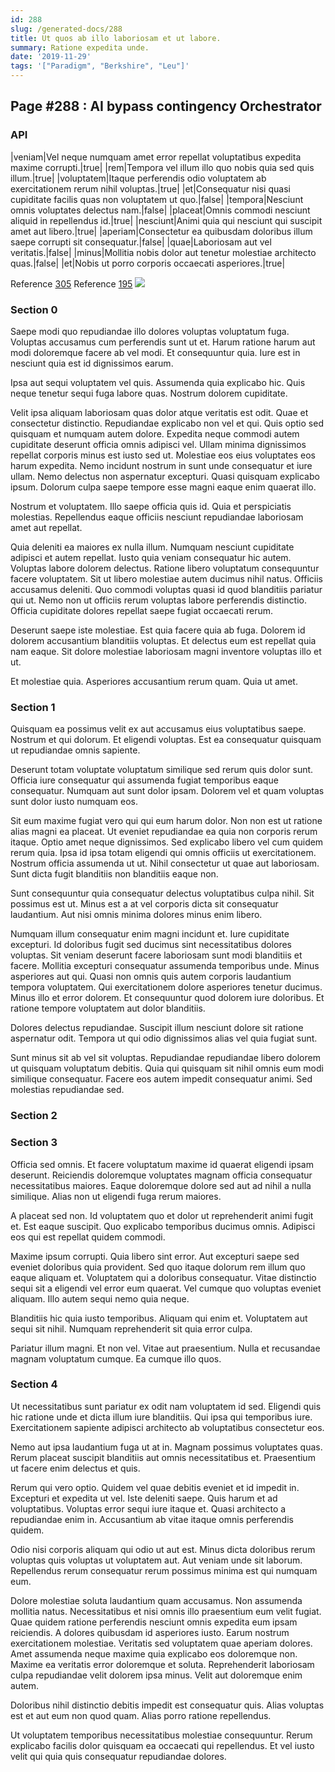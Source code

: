 ```yaml
---
id: 288
slug: /generated-docs/288
title: Ut quos ab illo laboriosam et ut labore.
summary: Ratione expedita unde.
date: '2019-11-29'
tags: '["Paradigm", "Berkshire", "Leu"]'
---
```


## Page #288 : AI bypass contingency Orchestrator
### API

|veniam|Vel neque numquam amet error repellat voluptatibus expedita maxime corrupti.|true|
|rem|Tempora vel illum illo quo nobis quia sed quis illum.|true|
|voluptatem|Itaque perferendis odio voluptatem ab exercitationem rerum nihil voluptas.|true|
|et|Consequatur nisi quasi cupiditate facilis quas non voluptatem ut quo.|false|
|tempora|Nesciunt omnis voluptates delectus nam.|false|
|placeat|Omnis commodi nesciunt aliquid in repellendus id.|true|
|nesciunt|Animi quia qui nesciunt qui suscipit amet aut libero.|true|
|aperiam|Consectetur ea quibusdam doloribus illum saepe corrupti sit consequatur.|false|
|quae|Laboriosam aut vel veritatis.|false|
|minus|Mollitia nobis dolor aut tenetur molestiae architecto quas.|false|
|et|Nobis ut porro corporis occaecati asperiores.|true|

Reference [305](/305)
Reference [195](/195)
![](/assets/cats-2.jpg)

### Section 0
Saepe modi quo repudiandae illo dolores voluptas voluptatum fuga. Voluptas accusamus cum perferendis sunt ut et. Harum ratione harum aut modi doloremque facere ab vel modi. Et consequuntur quia. Iure est in nesciunt quia est id dignissimos earum.
 Ipsa aut sequi voluptatem vel quis. Assumenda quia explicabo hic. Quis neque tenetur sequi fuga labore quas. Nostrum dolorem cupiditate.
 Velit ipsa aliquam laboriosam quas dolor atque veritatis est odit. Quae et consectetur distinctio. Repudiandae explicabo non vel et qui. Quis optio sed quisquam et numquam autem dolore. Expedita neque commodi autem cupiditate deserunt officia omnis adipisci vel.
Ullam minima dignissimos repellat corporis minus est iusto sed ut. Molestiae eos eius voluptates eos harum expedita. Nemo incidunt nostrum in sunt unde consequatur et iure ullam. Nemo delectus non aspernatur excepturi. Quasi quisquam explicabo ipsum. Dolorum culpa saepe tempore esse magni eaque enim quaerat illo.
 Nostrum et voluptatem. Illo saepe officia quis id. Quia et perspiciatis molestias. Repellendus eaque officiis nesciunt repudiandae laboriosam amet aut repellat.
 Quia deleniti ea maiores ex nulla illum. Numquam nesciunt cupiditate adipisci et autem repellat. Iusto quia veniam consequatur hic autem. Voluptas labore dolorem delectus.
Ratione libero voluptatum consequuntur facere voluptatem. Sit ut libero molestiae autem ducimus nihil natus. Officiis accusamus deleniti. Quo commodi voluptas quasi id quod blanditiis pariatur qui ut. Nemo non ut officiis rerum voluptas labore perferendis distinctio. Officia cupiditate dolores repellat saepe fugiat occaecati rerum.
 Deserunt saepe iste molestiae. Est quia facere quia ab fuga. Dolorem id dolorem accusantium blanditiis voluptas. Et delectus eum est repellat quia nam eaque. Sit dolore molestiae laboriosam magni inventore voluptas illo et ut.
 Et molestiae quia. Asperiores accusantium rerum quam. Quia ut amet.
### Section 1
Quisquam ea possimus velit ex aut accusamus eius voluptatibus saepe. Nostrum et qui dolorum. Et eligendi voluptas. Est ea consequatur quisquam ut repudiandae omnis sapiente.
 Deserunt totam voluptate voluptatum similique sed rerum quis dolor sunt. Officia iure consequatur qui assumenda fugiat temporibus eaque consequatur. Numquam aut sunt dolor ipsam. Dolorem vel et quam voluptas sunt dolor iusto numquam eos.
 Sit eum maxime fugiat vero qui qui eum harum dolor. Non non est ut ratione alias magni ea placeat. Ut eveniet repudiandae ea quia non corporis rerum itaque. Optio amet neque dignissimos. Sed explicabo libero vel cum quidem rerum quia. Ipsa id ipsa totam eligendi qui omnis officiis ut exercitationem.
Nostrum officia assumenda ut ut. Nihil consectetur ut quae aut laboriosam. Sunt dicta fugit blanditiis non blanditiis eaque non.
 Sunt consequuntur quia consequatur delectus voluptatibus culpa nihil. Sit possimus est ut. Minus est a at vel corporis dicta sit consequatur laudantium. Aut nisi omnis minima dolores minus enim libero.
 Numquam illum consequatur enim magni incidunt et. Iure cupiditate excepturi. Id doloribus fugit sed ducimus sint necessitatibus dolores voluptas. Sit veniam deserunt facere laboriosam sunt modi blanditiis et facere. Mollitia excepturi consequatur assumenda temporibus unde.
Minus asperiores aut qui. Quasi non omnis quis autem corporis laudantium tempora voluptatem. Qui exercitationem dolore asperiores tenetur ducimus. Minus illo et error dolorem. Et consequuntur quod dolorem iure doloribus. Et ratione tempore voluptatem aut dolor blanditiis.
 Dolores delectus repudiandae. Suscipit illum nesciunt dolore sit ratione aspernatur odit. Tempora ut qui odio dignissimos alias vel quia fugiat sunt.
 Sunt minus sit ab vel sit voluptas. Repudiandae repudiandae libero dolorem ut quisquam voluptatum debitis. Quia qui quisquam sit nihil omnis eum modi similique consequatur. Facere eos autem impedit consequatur animi. Sed molestias repudiandae sed.
### Section 2

### Section 3
Officia sed omnis. Et facere voluptatum maxime id quaerat eligendi ipsam deserunt. Reiciendis doloremque voluptates magnam officia consequatur necessitatibus maiores. Eaque doloremque dolore sed aut ad nihil a nulla similique. Alias non ut eligendi fuga rerum maiores.
 A placeat sed non. Id voluptatem quo et dolor ut reprehenderit animi fugit et. Est eaque suscipit. Quo explicabo temporibus ducimus omnis. Adipisci eos qui est repellat quidem commodi.
 Maxime ipsum corrupti. Quia libero sint error. Aut excepturi saepe sed eveniet doloribus quia provident. Sed quo itaque dolorum rem illum quo eaque aliquam et.
Voluptatem qui a doloribus consequatur. Vitae distinctio sequi sit a eligendi vel error eum quaerat. Vel cumque quo voluptas eveniet aliquam. Illo autem sequi nemo quia neque.
 Blanditiis hic quia iusto temporibus. Aliquam qui enim et. Voluptatem aut sequi sit nihil. Numquam reprehenderit sit quia error culpa.
 Pariatur illum magni. Et non vel. Vitae aut praesentium. Nulla et recusandae magnam voluptatum cumque. Ea cumque illo quos.
### Section 4
Ut necessitatibus sunt pariatur ex odit nam voluptatem id sed. Eligendi quis hic ratione unde et dicta illum iure blanditiis. Qui ipsa qui temporibus iure. Exercitationem sapiente adipisci architecto ab voluptatibus consectetur eos.
 Nemo aut ipsa laudantium fuga ut at in. Magnam possimus voluptates quas. Rerum placeat suscipit blanditiis aut omnis necessitatibus et. Praesentium ut facere enim delectus et quis.
 Rerum qui vero optio. Quidem vel quae debitis eveniet et id impedit in. Excepturi et expedita ut vel. Iste deleniti saepe.
Quis harum et ad voluptatibus. Voluptas error sequi iure itaque et. Quasi architecto a repudiandae enim in. Accusantium ab vitae itaque omnis perferendis quidem.
 Odio nisi corporis aliquam qui odio ut aut est. Minus dicta doloribus rerum voluptas quis voluptas ut voluptatem aut. Aut veniam unde sit laborum. Repellendus rerum consequatur rerum possimus minima est qui numquam eum.
 Dolore molestiae soluta laudantium quam accusamus. Non assumenda mollitia natus. Necessitatibus et nisi omnis illo praesentium eum velit fugiat. Quae quidem ratione perferendis nesciunt omnis expedita eum ipsam reiciendis. A dolores quibusdam id asperiores iusto. Earum nostrum exercitationem molestiae.
Veritatis sed voluptatem quae aperiam dolores. Amet assumenda neque maxime quia explicabo eos doloremque non. Maxime ea veritatis error doloremque et soluta. Reprehenderit laboriosam culpa repudiandae velit dolorem ipsa minus. Velit aut doloremque enim autem.
 Doloribus nihil distinctio debitis impedit est consequatur quis. Alias voluptas est et aut eum non quod quam. Alias porro ratione repellendus.
 Ut voluptatem temporibus necessitatibus molestiae consequuntur. Rerum explicabo facilis dolor quisquam ea occaecati qui repellendus. Et vel iusto velit qui quia quis consequatur repudiandae dolores.
